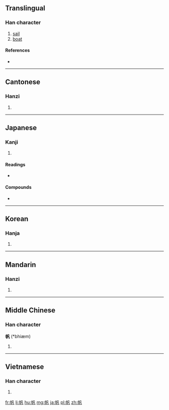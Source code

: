 ==Translingual==

===Han character===
{{Han char|rn=50|rad=巾|as=03|sn=6|four=4721<sub>0</sub>|canj=中月竹弓戈 (LBHNI)}}

# [[sail]]
# [[boat]]

====References====
* {{Han ref|kx=0328.140|dkj=08787|dj=0634.080|hdz=10730.130|uh=5E06|ud=24070|bh=A67C|bd=42620}}

----

==Cantonese==

===Hanzi===
{{yue-hanzi|jyut=|y=faan4}}

# {{defn|lang=yue|sort=巾03}}

----

==Japanese==

===Kanji===
{{ja-kanji|grade=c|rs=巾03}}

# {{defn|lang=ja|sort=巾03}}

====Readings====
* {{ja-readings|on=[[はん]] (han)|kun=[[ほ]] (ho)}}

====Compounds====
* {{term|帆立貝||scallop|tr=ほたてがい, hotategai|sc=Jpan|lang=ja}}

----

==Korean==

===Hanja===
{{ko-hanja|hangeul=범|rv=beom|mr=pŏm}}

# {{defn|lang=ko|sort=巾03}}

----

==Mandarin==

===Hanzi===
{{cmn-hanzi|pin=[[fān]] ([[fan1]]), [[nú]] ([[nu2]])|wg=fan<sup>1</sup>, nu<sup>2</sup>}}

# {{defn|lang=cmn|sort=巾03}}

----

==Middle Chinese==

===Han character===
'''帆''' (*bhiæm)<!--note: asterisk indicates that this character appears more than four times in the Tang Dynasty corpus of literature-->

# {{defn|Middle Chinese|sort=巾03}}

----

==Vietnamese==

===Han character===
{{vi-hantu|[[phàm]]|rs=巾03}}

# {{defn|lang=vi|sort=巾03}}

[[fr:帆]]
[[li:帆]]
[[hu:帆]]
[[mg:帆]]
[[ja:帆]]
[[pl:帆]]
[[zh:帆]]